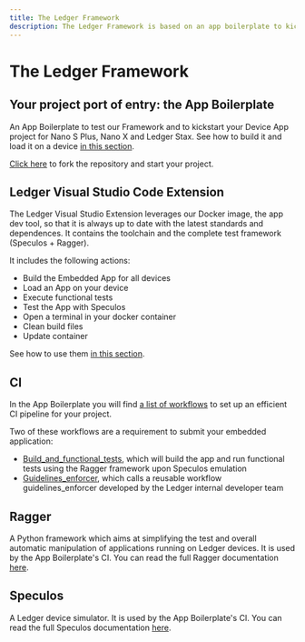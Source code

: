 ```yaml
---
title: The Ledger Framework
description: The Ledger Framework is based on an app boilerplate to kickstart your device app project Nano S Plus, Nano X and Ledger Stax.
---
```

# The Ledger Framework

## Your project port of entry: the App Boilerplate

An App Boilerplate to test our Framework and to kickstart your Device App project for Nano S Plus, Nano X and Ledger Stax. See how to build it and load it on a device [in this section](./build-load).

[Click here](https://github.com/LedgerHQ/app-boilerplate) to fork the repository and start your project.

## Ledger Visual Studio Code Extension

The Ledger Visual Studio Extension leverages our Docker image, the app dev tool, so that it is always up to date with the latest standards and dependences. It contains the toolchain and the complete test framework (Speculos + Ragger).

It includes the following actions:

- Build the Embedded App for all devices
- Load an App on your device
- Execute functional tests
- Test the App with Speculos
- Open a terminal in your docker container
- Clean build files
- Update container

See how to use them [in this section](./build-load).


## CI

In the App Boilerplate you will find [a list of workflows](https://github.com/LedgerHQ/app-boilerplate/tree/master/.github/workflows) to set up an efficient CI pipeline for your project. 

Two of these workflows are a requirement to submit your embedded application:
- [Build_and_functional_tests](https://github.com/LedgerHQ/app-boilerplate/blob/master/.github/workflows/build_and_functional_tests.yml), which will build the app and run functional tests using the Ragger framework upon Speculos emulation
- [Guidelines_enforcer](https://github.com/LedgerHQ/app-boilerplate/blob/master/.github/workflows/guidelines_enforcer.yml), which calls a reusable workflow guidelines_enforcer developed by the Ledger internal developer team


## Ragger

A Python framework which aims at simplifying the test and overall automatic manipulation of applications running on Ledger devices. It is used by the App Boilerplate's CI. You can read the full Ragger documentation [here](https://ledgerhq.github.io/ragger/).

## Speculos

A Ledger device simulator. It is used by the App Boilerplate's CI. You can read the full Speculos documentation [here](https://speculos.ledger.com/).



